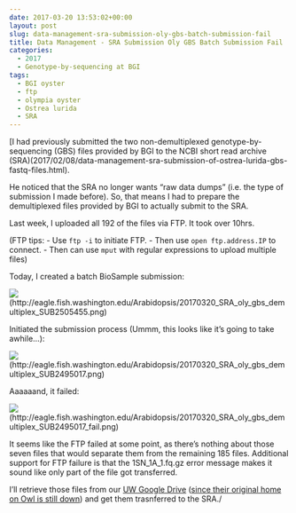 ```yaml
---
date: 2017-03-20 13:53:02+00:00
layout: post
slug: data-management-sra-submission-oly-gbs-batch-submission-fail
title: Data Management - SRA Submission Oly GBS Batch Submission Fail
categories:
  - 2017
  - Genotype-by-sequencing at BGI
tags:
  - BGI oyster
  - ftp
  - olympia oyster
  - Ostrea lurida
  - SRA
---
```


[I had previously submitted the two non-demultiplexed genotype-by-sequencing (GBS) files provided by BGI to the NCBI short read archive (SRA)(2017/02/08/data-management-sra-submission-of-ostrea-lurida-gbs-fastq-files.html).


He noticed that the SRA no longer wants "raw data dumps" (i.e. the type of submission I made before). So, that means I had to prepare the demultiplexed files provided by BGI to actually submit to the SRA.

Last week, I uploaded all 192 of the files via FTP. It took over 10hrs.

(FTP tips: - Use `ftp -i` to initiate FTP. - Then use `open ftp.address.IP` to connect. - Then can use `mput` with regular expressions to upload multiple files)

Today, I created a batch BioSample submission:



![](https://eagle.fish.washington.edu/Arabidopsis/20170320_SRA_oly_gbs_demultiplex_SUB2505455.png)(http://eagle.fish.washington.edu/Arabidopsis/20170320_SRA_oly_gbs_demultiplex_SUB2505455.png)





Initiated the submission process (Ummm, this looks like it's going to take awhile...):



![](https://eagle.fish.washington.edu/Arabidopsis/20170320_SRA_oly_gbs_demultiplex_SUB2495017.png)(http://eagle.fish.washington.edu/Arabidopsis/20170320_SRA_oly_gbs_demultiplex_SUB2495017.png)





Aaaaaand, it failed:

![](https://eagle.fish.washington.edu/Arabidopsis/20170320_SRA_oly_gbs_demultiplex_SUB2495017_fail.png)(http://eagle.fish.washington.edu/Arabidopsis/20170320_SRA_oly_gbs_demultiplex_SUB2495017_fail.png)





It seems like the FTP failed at some point, as there's nothing about those seven files that would separate them from the remaining 185 files. Additional support for FTP failure is that the 1SN_1A_1.fq.gz error message makes it sound like only part of the file got transferred.

I'll retrieve those files from our [UW Google Drive](https://drive.google.com/drive/folders/0BzKkDWZ6tIK4eXV4VFB3VHN2ZUk) ([since their original home on Owl is still down](https://robertslab.github.io/sams-notebook/posts/2017-03-18-troubleshooting-synology-nas-owl-down-after-update/)) and get them trasnferred to the SRA./
